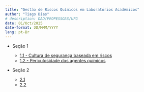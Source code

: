 ```yaml
---
title: "Gestão de Riscos Químicos em Laboratórios Acadêmicos"
author: "Tiago Dias"
# description: DAD/PROPESSOAS/UFG
date: 01/Oct/2025
date-format: DD/MMM/YYYY
lang: pt-Br
---
```


- Seção 1

   - [1.1 - Cultura de segurança baseada em riscos](section1.qmd)
   - [1.2 - Periculosidade dos agentes químicos](section2.qmd)

- Seção 2
  - [2.1](section3.qmd)
  - [2.2](section4.qmd)
    
